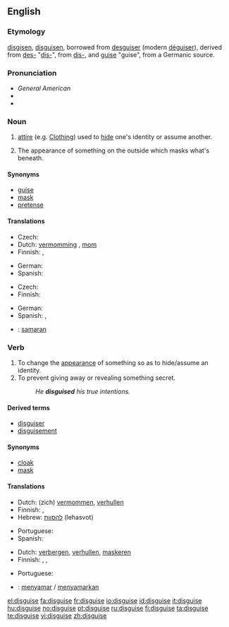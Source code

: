 ==English==

===Etymology===
{{ME.}} [[disgisen]], [[disguisen]], borrowed from {{OF.}} [[desguiser]] (modern [[déguiser]]), derived from [[des-]] "[[dis-]]", from {{etyl|la}} [[dis-]], and [[guise]] "guise", from a Germanic source.

===Pronunciation===
* ''General American'' {{IPA|/dɪˈskaɪz/}} {{SAMPA|/dI"skaIz/}}
* {{hyphenation|dis|guise}}
* {{rhymes|aɪz}}

===Noun===
{{en-noun}}

# [[attire]] (e.g. [[Clothing]]) used to [[hide]] one's identity or assume another.
# {{figurative}} The appearance of something on the outside which masks what's beneath.

====Synonyms====
* [[guise]]
* [[mask]]
* [[pretense]]

====Translations====
{{trans-top|attire to hide/assume an identity}}
* Czech: {{t-|cs|převlek|m}}
* Dutch: [[vermomming]] {{f}}, [[mom]] {{n}}
* Finnish: {{t-|fi|valeasu}}, {{t-|fi|valepuku}}
{{trans-mid}}
* German: {{t+|de|Verkleidung|f}}
* Spanish: {{t-|es|disfraz|m}}
{{trans-bottom}}

{{trans-top|that which masks what's beneath}}
* Czech: {{t-|cs|převlek|m}}
* Finnish: {{t|fi|naamiointi}}
{{trans-mid}}
* German: {{t+|de|Tarnung|f}}
* Spanish: {{t+|es|pantalla|f}}, {{t|es|tapadera|f}}
{{trans-bottom}}

{{checktrans-top}}
* {{ttbc|Indonesian}}: [[samar|samaran]]
{{trans-bottom}}

===Verb===
{{en-verb|disguises|disguising|disguised}}

# To change the [[appearance]] of something so as to hide/assume an identity.
# To prevent giving away or revealing something secret.
#: ''He '''disguised''' his true intentions.''

====Derived terms====
* [[disguiser]]
* [[disguisement]]

====Synonyms====
* [[cloak]]
* [[mask]]

====Translations====
{{trans-top|to change the appearance}}
* Dutch: (zich) [[vermommen]], [[verhullen]]
* Finnish: {{t-|fi|naamioida}}, {{t-|fi|naamioitua}}
* Hebrew: [[להסוות]] (lehasvot)
{{trans-mid}}
* Portuguese: {{t+|pt|disfarçar}}
* Spanish: {{t-|es|disfrazar}}
{{trans-bottom}}

{{trans-top|to prevent revealing something secret}}
* Dutch: [[verbergen]], [[verhullen]], [[maskeren]]
* Finnish: {{t-|fi|naamioida}}, {{t+|fi|salata}}, {{t+|fi|peittää}}
{{trans-mid}}
* Portuguese: {{t+|pt|esconder}}
{{trans-bottom}}

{{checktrans-top}}
* {{ttbc|Indonesian}}: [[samar|menyamar]] / [[samar|menyamarkan]]
{{trans-bottom}}

[[el:disguise]]
[[fa:disguise]]
[[fr:disguise]]
[[io:disguise]]
[[id:disguise]]
[[it:disguise]]
[[hu:disguise]]
[[no:disguise]]
[[pt:disguise]]
[[ru:disguise]]
[[fi:disguise]]
[[ta:disguise]]
[[te:disguise]]
[[vi:disguise]]
[[zh:disguise]]